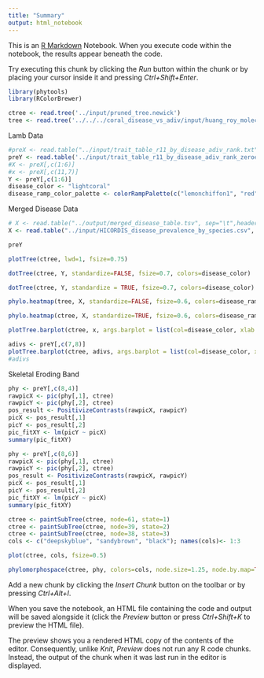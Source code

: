 ```yaml
---
title: "Summary"
output: html_notebook
---
```


This is an [R Markdown](http://rmarkdown.rstudio.com) Notebook. When you execute code within the notebook, the results appear beneath the code. 

Try executing this chunk by clicking the *Run* button within the chunk or by placing your cursor inside it and pressing *Ctrl+Shift+Enter*. 

```r
library(phytools)
library(RColorBrewer)
```
```r
ctree <- read.tree('../input/pruned_tree.newick')
tree <- read.tree('../../../coral_disease_vs_adiv/input/huang_roy_molecular.newick')
```

Lamb Data

```r
#preX <- read.table("../input/trait_table_r11_by_disease_adiv_rank.txt", sep="\t", header=TRUE, row.names = 1)
preY <- read.table('../input/trait_table_r11_by_disease_adiv_rank_zeroed.txt', sep="\t", header = TRUE, row.names = 1)
#X <- preX[,c(1:6)]
#x <- preX[,c(11,7)]
Y <- preY[,c(1:6)] 
disease_color <- "lightcoral"
disease_ramp_color_palette <- colorRampPalette(c("lemonchiffon1", "red"))(100)
```

Merged Disease Data

```r
# X <- read.table("../output/merged_disease_table.tsv", sep="\t",header=TRUE, row.names = 1)
X <- read.table("../input/HICORDIS_disease_prevalence_by_species.csv", header=TRUE, row.names = 1)
```

```r
preY
```

```r
plotTree(ctree, lwd=1, fsize=0.75)
```


```r
dotTree(ctree, Y, standardize=FALSE, fsize=0.7, colors=disease_color)
```
```r
dotTree(ctree, Y, standardize = TRUE, fsize=0.7, colors=disease_color)

```

```r
phylo.heatmap(tree, X, standardize=FALSE, fsize=0.6, colors=disease_ramp_color_palette,length=1)
```
```r
phylo.heatmap(ctree, X, standardize=TRUE, fsize=0.6, colors=disease_ramp_color_palette,length=1)
```

```r
plotTree.barplot(ctree, x, args.barplot = list(col=disease_color, xlab = "Total Disease Prevalence"), args.plotTree = list(fsize=0.5))
```
```r
adivs <- preY[,c(7,8)]
plotTree.barplot(ctree, adivs, args.barplot = list(col=disease_color, xlab = "Observed alpha diversity"), args.plotTree = list(fsize=0.5))
#adivs
```


Skeletal Eroding Band
```r
phy <- preY[,c(8,4)]
rawpicX <- pic(phy[,1], ctree)
rawpicY <- pic(phy[,2], ctree)
pos_result <- PositivizeContrasts(rawpicX, rawpicY)
picX <- pos_result[,1]
picY <- pos_result[,2]
pic_fitXY <- lm(picY ~ picX)
summary(pic_fitXY)
```
```r
phy <- preY[,c(8,6)]
rawpicX <- pic(phy[,1], ctree)
rawpicY <- pic(phy[,2], ctree)
pos_result <- PositivizeContrasts(rawpicX, rawpicY)
picX <- pos_result[,1]
picY <- pos_result[,2]
pic_fitXY <- lm(picY ~ picX)
summary(pic_fitXY)
```
```r
ctree <- paintSubTree(ctree, node=61, state=1)
ctree <- paintSubTree(ctree, node=39, state=2)
ctree <- paintSubTree(ctree, node=38, state=3)
cols <- c("deepskyblue", "sandybrown", "black"); names(cols)<- 1:3
```
```r
plot(ctree, cols, fsize=0.5)

```

```r
phylomorphospace(ctree, phy, colors=cols, node.size=1.25, node.by.map=TRUE, fsize=0.01, label="off")

```

Add a new chunk by clicking the *Insert Chunk* button on the toolbar or by pressing *Ctrl+Alt+I*.

When you save the notebook, an HTML file containing the code and output will be saved alongside it (click the *Preview* button or press *Ctrl+Shift+K* to preview the HTML file).

The preview shows you a rendered HTML copy of the contents of the editor. Consequently, unlike *Knit*, *Preview* does not run any R code chunks. Instead, the output of the chunk when it was last run in the editor is displayed.
